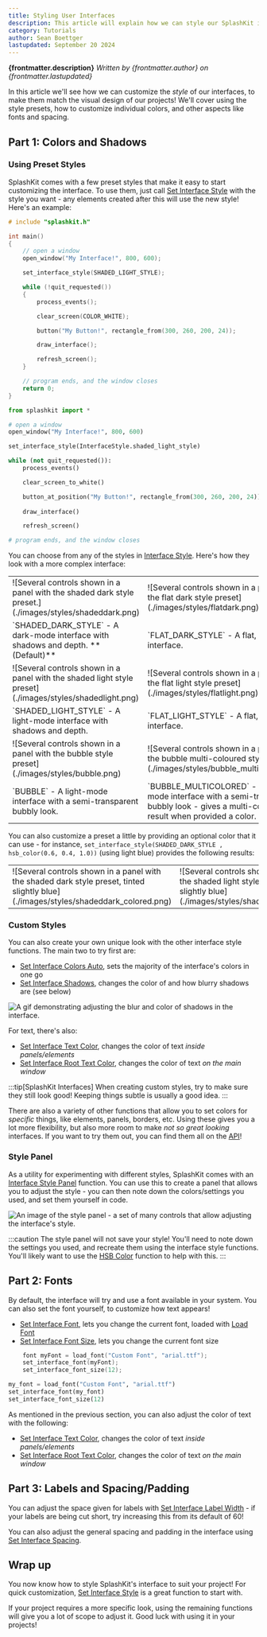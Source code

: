 ```yaml
---
title: Styling User Interfaces
description: This article will explain how we can style our SplashKit interfaces to match our projects.
category: Tutorials
author: Sean Boettger
lastupdated: September 20 2024
---
```


**{frontmatter.description}**
_Written by {frontmatter.author} on {frontmatter.lastupdated}_


In this article we'll see how we can customize the _style_ of our interfaces, to make them match the visual design of our projects! We'll cover using the style presets, how to customize individual colors, and other aspects like fonts and spacing.

## Part 1: Colors and Shadows

### Using Preset Styles

SplashKit comes with a few preset styles that make it easy to start customizing the interface. To use them, just call [Set Interface Style](/api/interface/#set-interface-style) with the style you want - any elements created after this will use the new style! Here's an example:

<Tabs syncKey="code-language">
<TabItem label="C++">

  ```cpp ins={8}
  # include "splashkit.h"

  int main()
  {
      // open a window
      open_window("My Interface!", 800, 600);

      set_interface_style(SHADED_LIGHT_STYLE);

      while (!quit_requested())
      {
          process_events();

          clear_screen(COLOR_WHITE);

          button("My Button!", rectangle_from(300, 260, 200, 24));

          draw_interface();

          refresh_screen();
      }

      // program ends, and the window closes
      return 0;
  }

  ```

</TabItem>
<TabItem label="Python">

```python ins={6}
from splashkit import *

# open a window
open_window("My Interface!", 800, 600)

set_interface_style(InterfaceStyle.shaded_light_style)

while (not quit_requested()):
    process_events()

    clear_screen_to_white()

    button_at_position("My Button!", rectangle_from(300, 260, 200, 24))
    
    draw_interface()

    refresh_screen()

# program ends, and the window closes
```

</TabItem>
</Tabs>

You can choose from any of the styles in [Interface Style](/api/types/#interface-style). Here's how they look with a more complex interface:
<table>
    <tr>
        <td width="50%">
            ![Several controls shown in a panel with the shaded dark style preset.](./images/styles/shadeddark.png)
        </td>
        <td>
            ![Several controls shown in a panel with the flat dark style preset](./images/styles/flatdark.png)
        </td>
    </tr>
    <tr>
        <td width="50%">
            `SHADED_DARK_STYLE` - A dark-mode interface with shadows and depth. **(Default)**
        </td>
        <td>
            `FLAT_DARK_STYLE` - A flat, dark-mode interface.
        </td>
    </tr>
    <tr>
        <td>
            ![Several controls shown in a panel with the shaded light style preset](./images/styles/shadedlight.png)
        </td>
        <td>
            ![Several controls shown in a panel with the flat light style preset](./images/styles/flatlight.png)
        </td>
    </tr>
    <tr>
        <td>
            `SHADED_LIGHT_STYLE` - A light-mode interface with shadows and depth.
        </td>
        <td>
            `FLAT_LIGHT_STYLE` - A flat, light-mode interface.
        </td>
    </tr>
    <tr>
        <td>
            ![Several controls shown in a panel with the bubble style preset](./images/styles/bubble.png)
        </td>
        <td>
            ![Several controls shown in a panel with the bubble multi-coloured style preset](./images/styles/bubble_multicolored.png)
        </td>
    </tr>
    <tr>
        <td>
            `BUBBLE` - A light-mode interface with a semi-transparent bubbly look.
        </td>
        <td>
            `BUBBLE_MULTICOLORED` - A light-mode interface with a semi-transparent bubbly look - gives a multi-coloured result when provided a color.
        </td>
    </tr>
</table>

You can also customize a preset a little by providing an optional color that it can use -
for instance, `set_interface_style(SHADED_DARK_STYLE , hsb_color(0.6, 0.4, 1.0))` (using light blue) provides the following results:
<table>
    <tr>
        <td>
            ![Several controls shown in a panel with the shaded dark style preset, tinted slightly blue](./images/styles/shadeddark_colored.png)
        </td>
        <td>
            ![Several controls shown in a panel with the shaded light style preset, tinted slightly blue](./images/styles/shadedlight_colored.png)
        </td>
        <td>
            ![Several controls shown in a panel with the bubble style preset, tinted slightly blue](./images/styles/bubble_colored.png)
        </td>
    </tr>
</table>

### Custom Styles

You can also create your own unique look with the other interface style functions. The main two to try first are:

- [Set Interface Colors Auto](/api/interface/#set-interface-colors-auto), sets the majority of the interface's colors in one go
- [Set Interface Shadows](/api/interface/#set-interface-shadows), changes the color of and how blurry shadows are (see below)

![A gif demonstrating adjusting the blur and color of shadows in the interface.](/gifs/guides/interface/shadow_settings.gif)

For text, there's also:

- [Set Interface Text Color](/api/interface/#set-interface-text-color), changes the color of text _inside panels/elements_
- [Set Interface Root Text Color](/api/interface/#set-interface-root-text-color), changes the color of text _on the main window_

:::tip[SplashKit Interfaces]
When creating custom styles, try to make sure they still look good! Keeping things subtle is usually a good idea.
:::

There are also a variety of other functions that allow you to set colors for _specific_ things, like elements, panels, borders, etc.
Using these gives you a lot more flexibility, but also more room to make _not so great looking_ interfaces. If you want to try them out, you can find them all on the [API](/api/interface/)!

### Style Panel

As a utility for experimenting with different styles, SplashKit comes with an [Interface Style Panel](/api/interface/#interface-style-panel) function.
You can use this to create a panel that allows you to adjust the style - you can then note down the colors/settings you used, and set them yourself in code.

![An image of the style panel - a set of many controls that allow adjusting the interface's style.](./images/style_panel.png)

:::caution
The style panel will not save your style! You'll need to note down the settings you used, and recreate them using the interface style functions.
You'll likely want to use the [HSB Color](/api/color/#hsb-color) function to help with this.
:::

## Part 2: Fonts

By default, the interface will try and use a font available in your system. You can also set the font yourself, to customize how text appears!

- [Set Interface Font](/api/interface/#set-interface-font), lets you change the current font, loaded with [Load Font](/api/graphics/#load-font)
- [Set Interface Font Size](/api/interface/#set-interface-font-size), lets you change the current font size

<Tabs syncKey="code-language">
<TabItem label="C++">

  ```cpp
      font myFont = load_font("Custom Font", "arial.ttf");
      set_interface_font(myFont);
      set_interface_font_size(12);
  ```

</TabItem>
<TabItem label="Python">

```python
my_font = load_font("Custom Font", "arial.ttf")
set_interface_font(my_font)
set_interface_font_size(12)
```

</TabItem>
</Tabs>

As mentioned in the previous section, you can also adjust the color of text with the following:

- [Set Interface Text Color](/api/interface/#set-interface-text-color), changes the color of text _inside panels/elements_
- [Set Interface Root Text Color](/api/interface/#set-interface-root-text-color), changes the color of text _on the main window_

## Part 3: Labels and Spacing/Padding

You can adjust the space given for labels with [Set Interface Label Width](/api/interface/#set-interface-label-width) - if your labels are being cut short, try increasing this from its default of 60!

You can also adjust the general spacing and padding in the interface using [Set Interface Spacing](/api/interface/#set-interface-spacing).

## Wrap up

You now know how to style SplashKit's interface to suit your project! For quick customization, [Set Interface Style](/api/interface/#set-interface-style) is a great function to start with.

If your project requires a more specific look, using the remaining functions will give you a lot of scope to adjust it. Good luck with using it in your projects!
